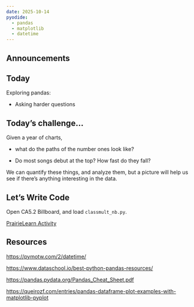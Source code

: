 ```yaml
---
date: 2025-10-14
pyodide:
  - pandas
  - matplotlib
  - datetime
---
```


## Announcements

## Today

Exploring pandas:
   
* Asking harder questions


## Today's challenge...

Given a year of charts, 

* what do the paths of the number ones look like? 

* Do most songs debut at the top? How fast do they fall? 

We can quantify these things, and analyze them, but a picture will help us see if there's anything interesting in the data.

## Let's Write Code {.activity}

Open CA5.2 Billboard, and load `classmult_nb.py`.

[PrairieLearn Activity](https://us.prairielearn.com/pl/course_instance/193300/assessment/2594345)


## Resources

<https://pymotw.com/2/datetime/>

<https://www.dataschool.io/best-python-pandas-resources/>

<https://pandas.pydata.org/Pandas_Cheat_Sheet.pdf>

<https://queirozf.com/entries/pandas-dataframe-plot-examples-with-matplotlib-pyplot>




